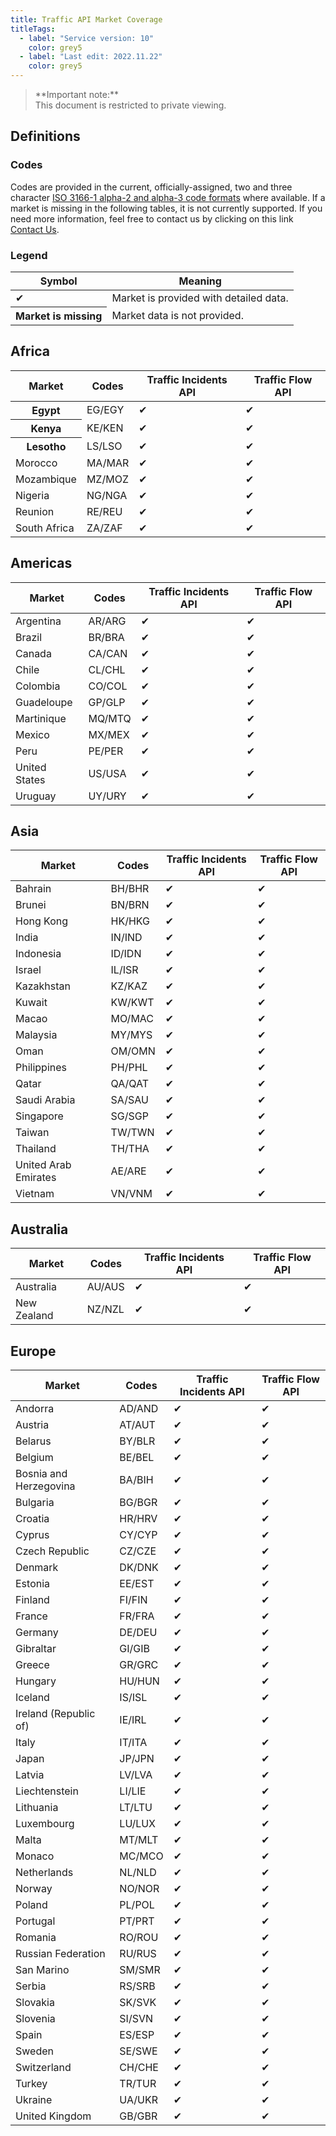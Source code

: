 ---
title: Traffic API Market Coverage
titleTags:
  - label: "Service version: 10"
    color: grey5
  - label: "Last edit: 2022.11.22"
    color: grey5
---

<Blockquote type="announcement" hasIcon>
   **Important note:** 
  <br />
  This document is restricted to private viewing.
</Blockquote>

## Definitions

### Codes

Codes are provided in the current, officially-assigned, two and three character [ISO 3166-1 alpha-2 and alpha-3 code formats](http://www.statoids.com/wab.html) where available. If a market is missing in the following tables, it is not currently supported. If you need more information, feel free to contact us by clicking on this link [Contact Us](https://developer.Example.com/contact).

### Legend

<table>
<thead>
  <tr>
    <th style={{'textAlign':'center'}}>Symbol</th>
    <th>Meaning</th>
  </tr>
</thead>
<tbody>
  <tr>
  <td style={{'textAlign':'center'}}>&#10004;</td>
    <td>Market is provided with detailed data.</td>
  </tr>
  <tr>
    <th style={{'textAlign':'center'}}>Market is missing</th>
    <td>Market data is not provided. </td>
  </tr>
</tbody>
</table>

## Africa

<table>
  <thead>
    <tr>
      <th scope="col">Market</th>
      <th scope="col">Codes</th>
      <th scope="col">Traffic Incidents API</th>
      <th scope="col">Traffic Flow API</th>
    </tr>
  </thead>
  <tbody>
    <tr>
      <th>Egypt</th>
      <td style={{ textAlign: 'center' }}>EG/EGY</td>
      <td style={{ textAlign: 'center' }}>&#10004;</td>
      <td style={{ textAlign: 'center' }}>&#10004;</td>
    </tr>
    <tr>
      <th>Kenya</th>
      <td style={{ textAlign: 'center' }}>KE/KEN</td>
      <td style={{ textAlign: 'center' }}>&#10004;</td>
      <td style={{ textAlign: 'center' }}>&#10004;</td>
    </tr>
    <tr>
      <th>Lesotho</th>
      <td style={{ textAlign: 'center' }}>LS/LSO</td>
      <td style={{ textAlign: 'center' }}>&#10004;</td>
      <td style={{ textAlign: 'center' }}>&#10004;</td>
    </tr>
    <tr>
      <td>Morocco</td>
      <td style={{ textAlign: 'center' }}>MA/MAR</td>
      <td style={{ textAlign: 'center' }}>&#10004;</td>
      <td style={{ textAlign: 'center' }}>&#10004;</td>
    </tr>
    <tr>
      <td>Mozambique</td>
      <td style={{ textAlign: 'center' }}>MZ/MOZ</td>
      <td style={{ textAlign: 'center' }}>&#10004;</td>
      <td style={{ textAlign: 'center' }}>&#10004;</td>
    </tr>
    <tr>
      <td>Nigeria</td>
      <td style={{ textAlign: 'center' }}>NG/NGA</td>
      <td style={{ textAlign: 'center' }}>&#10004;</td>
      <td style={{ textAlign: 'center' }}>&#10004;</td>
    </tr>
    <tr>
      <td>Reunion</td>
      <td style={{ textAlign: 'center' }}>RE/REU</td>
      <td style={{ textAlign: 'center' }}>&#10004;</td>
      <td style={{ textAlign: 'center' }}>&#10004;</td>
    </tr>
    <tr>
      <td>South Africa</td>
      <td style={{ textAlign: 'center' }}>ZA/ZAF</td>
      <td style={{ textAlign: 'center' }}>&#10004;</td>
      <td style={{ textAlign: 'center' }}>&#10004;</td>
    </tr>
  </tbody>
</table>

## Americas

<table>
  <thead>
    <tr>
      <th scope="col">Market</th>
      <th scope="col">Codes</th>
      <th scope="col">Traffic Incidents API</th>
      <th scope="col">Traffic Flow API</th>
    </tr>
  </thead>
  <tbody>
    <tr>
      <td>Argentina</td>
      <td style={{ textAlign: 'center' }}>AR/ARG</td>
      <td style={{ textAlign: 'center' }}>&#10004;</td>
      <td style={{ textAlign: 'center' }}>&#10004;</td>
    </tr>
    <tr>
      <td>Brazil</td>
      <td style={{ textAlign: 'center' }}>BR/BRA</td>
      <td style={{ textAlign: 'center' }}>&#10004;</td>
      <td style={{ textAlign: 'center' }}>&#10004;</td>
    </tr>
    <tr>
      <td>Canada</td>
      <td style={{ textAlign: 'center' }}>CA/CAN</td>
      <td style={{ textAlign: 'center' }}>&#10004;</td>
      <td style={{ textAlign: 'center' }}>&#10004;</td>
    </tr>
    <tr>
      <td>Chile</td>
      <td style={{ textAlign: 'center' }}>CL/CHL</td>
      <td style={{ textAlign: 'center' }}>&#10004;</td>
      <td style={{ textAlign: 'center' }}>&#10004;</td>
    </tr>
    <tr>
      <td>Colombia</td>
      <td style={{ textAlign: 'center' }}>CO/COL</td>
      <td style={{ textAlign: 'center' }}>&#10004;</td>
      <td style={{ textAlign: 'center' }}>&#10004;</td>
    </tr>
    <tr>
      <td>Guadeloupe</td>
      <td style={{ textAlign: 'center' }}>GP/GLP</td>
      <td style={{ textAlign: 'center' }}>&#10004;</td>
      <td style={{ textAlign: 'center' }}>&#10004;</td>
    </tr>
    <tr>
      <td>Martinique</td>
      <td style={{ textAlign: 'center' }}>MQ/MTQ</td>
      <td style={{ textAlign: 'center' }}>&#10004;</td>
      <td style={{ textAlign: 'center' }}>&#10004;</td>
    </tr>
    <tr>
      <td>Mexico</td>
      <td style={{ textAlign: 'center' }}>MX/MEX</td>
      <td style={{ textAlign: 'center' }}>&#10004;</td>
      <td style={{ textAlign: 'center' }}>&#10004;</td>
    </tr>
    <tr>
      <td>Peru</td>
      <td style={{ textAlign: 'center' }}>PE/PER</td>
      <td style={{ textAlign: 'center' }}>&#10004;</td>
      <td style={{ textAlign: 'center' }}>&#10004;</td>
    </tr>
    <tr>
      <td>United States</td>
      <td style={{ textAlign: 'center' }}>US/USA</td>
      <td style={{ textAlign: 'center' }}>&#10004;</td>
      <td style={{ textAlign: 'center' }}>&#10004;</td>
    </tr>
    <tr>
      <td>Uruguay</td>
      <td style={{ textAlign: 'center' }}>UY/URY</td>
      <td style={{ textAlign: 'center' }}>&#10004;</td>
      <td style={{ textAlign: 'center' }}>&#10004;</td>
    </tr>
  </tbody>
</table>  

## Asia

<table>
  <thead>
    <tr>
      <th scope="col">Market</th>
      <th scope="col">Codes</th>
      <th scope="col">Traffic Incidents API</th>
      <th scope="col">Traffic Flow API</th>
    </tr>
  </thead>
  <tbody>
    <tr>
      <td>Bahrain</td>
      <td style={{ textAlign: 'center' }}>BH/BHR</td>
      <td style={{ textAlign: 'center' }}>&#10004;</td>
      <td style={{ textAlign: 'center' }}>&#10004;</td>
    </tr>
    <tr>
      <td>Brunei</td>
      <td style={{ textAlign: 'center' }}>BN/BRN</td>
      <td style={{ textAlign: 'center' }}>&#10004;</td>
      <td style={{ textAlign: 'center' }}>&#10004;</td>
    </tr>
    <tr>
      <td>Hong Kong</td>
      <td style={{ textAlign: 'center' }}>HK/HKG</td>
      <td style={{ textAlign: 'center' }}>&#10004;</td>
      <td style={{ textAlign: 'center' }}>&#10004;</td>
    </tr>
    <tr>
      <td>India</td>
      <td style={{ textAlign: 'center' }}>IN/IND</td>
      <td style={{ textAlign: 'center' }}>&#10004;</td>
      <td style={{ textAlign: 'center' }}>&#10004;</td>
    </tr>
    <tr>
      <td>Indonesia</td>
      <td style={{ textAlign: 'center' }}>ID/IDN</td>
      <td style={{ textAlign: 'center' }}>&#10004;</td>
      <td style={{ textAlign: 'center' }}>&#10004;</td>
    </tr>
    <tr>
      <td>Israel</td>
      <td style={{ textAlign: 'center' }}>IL/ISR</td>
      <td style={{ textAlign: 'center' }}>&#10004;</td>
      <td style={{ textAlign: 'center' }}>&#10004;</td>
    </tr>
    <tr>
      <td>Kazakhstan</td>
      <td style={{ textAlign: 'center' }}>KZ/KAZ</td>
      <td style={{ textAlign: 'center' }}>&#10004;</td>
      <td style={{ textAlign: 'center' }}>&#10004;</td>
    </tr>
    <tr>
      <td>Kuwait</td>
      <td style={{ textAlign: 'center' }}>KW/KWT</td>
      <td style={{ textAlign: 'center' }}>&#10004;</td>
      <td style={{ textAlign: 'center' }}>&#10004;</td>
    </tr>
    <tr>
      <td>Macao</td>
      <td style={{ textAlign: 'center' }}>MO/MAC</td>
      <td style={{ textAlign: 'center' }}>&#10004;</td>
      <td style={{ textAlign: 'center' }}>&#10004;</td>
    </tr>
    <tr>
      <td>Malaysia</td>
      <td style={{ textAlign: 'center' }}>MY/MYS</td>
      <td style={{ textAlign: 'center' }}>&#10004;</td>
      <td style={{ textAlign: 'center' }}>&#10004;</td>
    </tr>
    <tr>
      <td>Oman</td>
      <td style={{ textAlign: 'center' }}>OM/OMN</td>
      <td style={{ textAlign: 'center' }}>&#10004;</td>
      <td style={{ textAlign: 'center' }}>&#10004;</td>
    </tr>
    <tr>
      <td>Philippines</td>
      <td style={{ textAlign: 'center' }}>PH/PHL</td>
      <td style={{ textAlign: 'center' }}>&#10004;</td>
      <td style={{ textAlign: 'center' }}>&#10004;</td>
    </tr>
    <tr>
      <td>Qatar</td>
      <td style={{ textAlign: 'center' }}>QA/QAT</td>
      <td style={{ textAlign: 'center' }}>&#10004;</td>
      <td style={{ textAlign: 'center' }}>&#10004;</td>
    </tr>
    <tr>
      <td>Saudi Arabia</td>
      <td style={{ textAlign: 'center' }}>SA/SAU</td>
      <td style={{ textAlign: 'center' }}>&#10004;</td>
      <td style={{ textAlign: 'center' }}>&#10004;</td>
    </tr>
    <tr>
      <td>Singapore</td>
      <td style={{ textAlign: 'center' }}>SG/SGP</td>
      <td style={{ textAlign: 'center' }}>&#10004;</td>
      <td style={{ textAlign: 'center' }}>&#10004;</td>
    </tr>
    <tr>
      <td>Taiwan</td>
      <td style={{ textAlign: 'center' }}>TW/TWN</td>
      <td style={{ textAlign: 'center' }}>&#10004;</td>
      <td style={{ textAlign: 'center' }}>&#10004;</td>
    </tr>
    <tr>
      <td>Thailand</td>
      <td style={{ textAlign: 'center' }}>TH/THA</td>
      <td style={{ textAlign: 'center' }}>&#10004;</td>
      <td style={{ textAlign: 'center' }}>&#10004;</td>
    </tr>
    <tr>
      <td>United Arab Emirates</td>
      <td style={{ textAlign: 'center' }}>AE/ARE</td>
      <td style={{ textAlign: 'center' }}>&#10004;</td>
      <td style={{ textAlign: 'center' }}>&#10004;</td>
    </tr>
    <tr>
      <td>Vietnam</td>
      <td style={{ textAlign: 'center' }}>VN/VNM</td>
      <td style={{ textAlign: 'center' }}>&#10004;</td>
      <td style={{ textAlign: 'center' }}>&#10004;</td>
    </tr>
  </tbody>
</table>

## Australia

<table>
  <thead>
    <tr>
      <th scope="col">Market</th>
      <th scope="col">Codes</th>
      <th scope="col">Traffic Incidents API</th>
      <th scope="col">Traffic Flow API</th>
    </tr>
  </thead>
  <tbody>
    <tr>
      <td>Australia</td>
      <td style={{ textAlign: 'center' }}>AU/AUS</td>
      <td style={{ textAlign: 'center' }}>&#10004;</td>
      <td style={{ textAlign: 'center' }}>&#10004;</td>
    </tr>
    <tr>
      <td>New Zealand</td>
      <td style={{ textAlign: 'center' }}>NZ/NZL</td>
      <td style={{ textAlign: 'center' }}>&#10004;</td>
      <td style={{ textAlign: 'center' }}>&#10004;</td>
    </tr>
  </tbody>
</table>

## Europe

<table>
  <thead>
    <tr>
      <th scope="col">Market</th>
      <th scope="col">Codes</th>
      <th scope="col">Traffic Incidents API</th>
      <th scope="col">Traffic Flow API</th>
    </tr>
  </thead>
  <tbody>
    <tr>
      <td>Andorra</td>
      <td style={{ textAlign: 'center' }}>AD/AND</td>
      <td style={{ textAlign: 'center' }}>&#10004;</td>
      <td style={{ textAlign: 'center' }}>&#10004;</td>
    </tr>
    <tr>
      <td>Austria</td>
      <td style={{ textAlign: 'center' }}>AT/AUT</td>
      <td style={{ textAlign: 'center' }}>&#10004;</td>
      <td style={{ textAlign: 'center' }}>&#10004;</td>
    </tr>
    <tr>
      <td>Belarus</td>
      <td style={{ textAlign: 'center' }}>BY/BLR</td>
      <td style={{ textAlign: 'center' }}>&#10004;</td>
      <td style={{ textAlign: 'center' }}>&#10004;</td>
    </tr>
    <tr>
      <td>Belgium</td>
      <td style={{ textAlign: 'center' }}>BE/BEL</td>
      <td style={{ textAlign: 'center' }}>&#10004;</td>
      <td style={{ textAlign: 'center' }}>&#10004;</td>
    </tr>
    <tr>
      <td>Bosnia and Herzegovina</td>
      <td style={{ textAlign: 'center' }}>BA/BIH</td>
      <td style={{ textAlign: 'center' }}>&#10004;</td>
      <td style={{ textAlign: 'center' }}>&#10004;</td>
    </tr>
    <tr>
      <td>Bulgaria</td>
      <td style={{ textAlign: 'center' }}>BG/BGR</td>
      <td style={{ textAlign: 'center' }}>&#10004;</td>
      <td style={{ textAlign: 'center' }}>&#10004;</td>
    </tr>
    <tr>
      <td>Croatia</td>
      <td style={{ textAlign: 'center' }}>HR/HRV</td>
      <td style={{ textAlign: 'center' }}>&#10004;</td>
      <td style={{ textAlign: 'center' }}>&#10004;</td>
    </tr>
    <tr>
      <td>Cyprus</td>
      <td style={{ textAlign: 'center' }}>CY/CYP</td>
      <td style={{ textAlign: 'center' }}>&#10004;</td>
      <td style={{ textAlign: 'center' }}>&#10004;</td>
    </tr>
    <tr>
      <td>Czech Republic</td>
      <td style={{ textAlign: 'center' }}>CZ/CZE</td>
      <td style={{ textAlign: 'center' }}>&#10004;</td>
      <td style={{ textAlign: 'center' }}>&#10004;</td>
    </tr>
    <tr>
      <td>Denmark</td>
      <td style={{ textAlign: 'center' }}>DK/DNK</td>
      <td style={{ textAlign: 'center' }}>&#10004;</td>
      <td style={{ textAlign: 'center' }}>&#10004;</td>
    </tr>
    <tr>
      <td>Estonia</td>
      <td style={{ textAlign: 'center' }}>EE/EST</td>
      <td style={{ textAlign: 'center' }}>&#10004;</td>
      <td style={{ textAlign: 'center' }}>&#10004;</td>
    </tr>
    <tr>
      <td>Finland</td>
      <td style={{ textAlign: 'center' }}>FI/FIN</td>
      <td style={{ textAlign: 'center' }}>&#10004;</td>
      <td style={{ textAlign: 'center' }}>&#10004;</td>
    </tr>
    <tr>
      <td>France</td>
      <td style={{ textAlign: 'center' }}>FR/FRA</td>
      <td style={{ textAlign: 'center' }}>&#10004;</td>
      <td style={{ textAlign: 'center' }}>&#10004;</td>
    </tr>
    <tr>
      <td>Germany</td>
      <td style={{ textAlign: 'center' }}>DE/DEU</td>
      <td style={{ textAlign: 'center' }}>&#10004;</td>
      <td style={{ textAlign: 'center' }}>&#10004;</td>
    </tr>
    <tr>
      <td>Gibraltar</td>
      <td style={{ textAlign: 'center' }}>GI/GIB</td>
      <td style={{ textAlign: 'center' }}>&#10004;</td>
      <td style={{ textAlign: 'center' }}>&#10004;</td>
    </tr>
    <tr>
      <td>Greece</td>
      <td style={{ textAlign: 'center' }}>GR/GRC</td>
      <td style={{ textAlign: 'center' }}>&#10004;</td>
      <td style={{ textAlign: 'center' }}>&#10004;</td>
    </tr>
    <tr>
      <td>Hungary</td>
      <td style={{ textAlign: 'center' }}>HU/HUN</td>
      <td style={{ textAlign: 'center' }}>&#10004;</td>
      <td style={{ textAlign: 'center' }}>&#10004;</td>
    </tr>
    <tr>
      <td>Iceland</td>
      <td style={{ textAlign: 'center' }}>IS/ISL</td>
      <td style={{ textAlign: 'center' }}>&#10004;</td>
      <td style={{ textAlign: 'center' }}>&#10004;</td>
    </tr>
    <tr>
      <td>Ireland (Republic of)</td>
      <td style={{ textAlign: 'center' }}>IE/IRL</td>
      <td style={{ textAlign: 'center' }}>&#10004;</td>
      <td style={{ textAlign: 'center' }}>&#10004;</td>
    </tr>
    <tr>
      <td>Italy</td>
      <td style={{ textAlign: 'center' }}>IT/ITA</td>
      <td style={{ textAlign: 'center' }}>&#10004;</td>
      <td style={{ textAlign: 'center' }}>&#10004;</td>
    </tr>
    <tr>
      <td>Japan</td>
      <td style={{ textAlign: 'center' }}>JP/JPN</td>
      <td style={{ textAlign: 'center' }}>&#10004;</td>
      <td style={{ textAlign: 'center' }}>&#10004;</td>
    </tr>
    <tr>
      <td>Latvia</td>
      <td style={{ textAlign: 'center' }}>LV/LVA</td>
      <td style={{ textAlign: 'center' }}>&#10004;</td>
      <td style={{ textAlign: 'center' }}>&#10004;</td>
    </tr>
    <tr>
      <td>Liechtenstein</td>
      <td style={{ textAlign: 'center' }}>LI/LIE</td>
      <td style={{ textAlign: 'center' }}>&#10004;</td>
      <td style={{ textAlign: 'center' }}>&#10004;</td>
    </tr>
    <tr>
      <td>Lithuania</td>
      <td style={{ textAlign: 'center' }}>LT/LTU</td>
      <td style={{ textAlign: 'center' }}>&#10004;</td>
      <td style={{ textAlign: 'center' }}>&#10004;</td>
    </tr>
    <tr>
      <td>Luxembourg</td>
      <td style={{ textAlign: 'center' }}>LU/LUX</td>
      <td style={{ textAlign: 'center' }}>&#10004;</td>
      <td style={{ textAlign: 'center' }}>&#10004;</td>
    </tr>
    <tr>
      <td>Malta</td>
      <td style={{ textAlign: 'center' }}>MT/MLT</td>
      <td style={{ textAlign: 'center' }}>&#10004;</td>
      <td style={{ textAlign: 'center' }}>&#10004;</td>
    </tr>
    <tr>
      <td>Monaco</td>
      <td style={{ textAlign: 'center' }}>MC/MCO</td>
      <td style={{ textAlign: 'center' }}>&#10004;</td>
      <td style={{ textAlign: 'center' }}>&#10004;</td>
    </tr>
    <tr>
      <td>Netherlands</td>
      <td style={{ textAlign: 'center' }}>NL/NLD</td>
      <td style={{ textAlign: 'center' }}>&#10004;</td>
      <td style={{ textAlign: 'center' }}>&#10004;</td>
    </tr>
    <tr>
      <td>Norway</td>
      <td style={{ textAlign: 'center' }}>NO/NOR</td>
      <td style={{ textAlign: 'center' }}>&#10004;</td>
      <td style={{ textAlign: 'center' }}>&#10004;</td>
    </tr>
    <tr>
      <td>Poland</td>
      <td style={{ textAlign: 'center' }}>PL/POL</td>
      <td style={{ textAlign: 'center' }}>&#10004;</td>
      <td style={{ textAlign: 'center' }}>&#10004;</td>
    </tr>
    <tr>
      <td>Portugal</td>
      <td style={{ textAlign: 'center' }}>PT/PRT</td>
      <td style={{ textAlign: 'center' }}>&#10004;</td>
      <td style={{ textAlign: 'center' }}>&#10004;</td>
    </tr>
    <tr>
      <td>Romania</td>
      <td style={{ textAlign: 'center' }}>RO/ROU</td>
      <td style={{ textAlign: 'center' }}>&#10004;</td>
      <td style={{ textAlign: 'center' }}>&#10004;</td>
    </tr>
    <tr>
      <td>Russian Federation</td>
      <td style={{ textAlign: 'center' }}>RU/RUS</td>
      <td style={{ textAlign: 'center' }}>&#10004;</td>
      <td style={{ textAlign: 'center' }}>&#10004;</td>
    </tr>
    <tr>
      <td>San Marino</td>
      <td style={{ textAlign: 'center' }}>SM/SMR</td>
      <td style={{ textAlign: 'center' }}>&#10004;</td>
      <td style={{ textAlign: 'center' }}>&#10004;</td>
    </tr>
    <tr>
      <td>Serbia</td>
      <td style={{ textAlign: 'center' }}>RS/SRB</td>
      <td style={{ textAlign: 'center' }}>&#10004;</td>
      <td style={{ textAlign: 'center' }}>&#10004;</td>
    </tr>
    <tr>
      <td>Slovakia</td>
      <td style={{ textAlign: 'center' }}>SK/SVK</td>
      <td style={{ textAlign: 'center' }}>&#10004;</td>
      <td style={{ textAlign: 'center' }}>&#10004;</td>
    </tr>
    <tr>
      <td>Slovenia</td>
      <td style={{ textAlign: 'center' }}>SI/SVN</td>
      <td style={{ textAlign: 'center' }}>&#10004;</td>
      <td style={{ textAlign: 'center' }}>&#10004;</td>
    </tr>
    <tr>
      <td>Spain</td>
      <td style={{ textAlign: 'center' }}>ES/ESP</td>
      <td style={{ textAlign: 'center' }}>&#10004;</td>
      <td style={{ textAlign: 'center' }}>&#10004;</td>
    </tr>
    <tr>
      <td>Sweden</td>
      <td style={{ textAlign: 'center' }}>SE/SWE</td>
      <td style={{ textAlign: 'center' }}>&#10004;</td>
      <td style={{ textAlign: 'center' }}>&#10004;</td>
    </tr>
    <tr>
      <td>Switzerland</td>
      <td style={{ textAlign: 'center' }}>CH/CHE</td>
      <td style={{ textAlign: 'center' }}>&#10004;</td>
      <td style={{ textAlign: 'center' }}>&#10004;</td>
    </tr>
    <tr>
      <td>Turkey</td>
      <td style={{ textAlign: 'center' }}>TR/TUR</td>
      <td style={{ textAlign: 'center' }}>&#10004;</td>
      <td style={{ textAlign: 'center' }}>&#10004;</td>
    </tr>
    <tr>
      <td>Ukraine</td>
      <td style={{ textAlign: 'center' }}>UA/UKR</td>
      <td style={{ textAlign: 'center' }}>&#10004;</td>
      <td style={{ textAlign: 'center' }}>&#10004;</td>
    </tr>
    <tr>
      <td>United Kingdom</td>
      <td style={{ textAlign: 'center' }}>GB/GBR</td>
      <td style={{ textAlign: 'center' }}>&#10004;</td>
      <td style={{ textAlign: 'center' }}>&#10004;</td>
    </tr>
  </tbody>
</table>  
